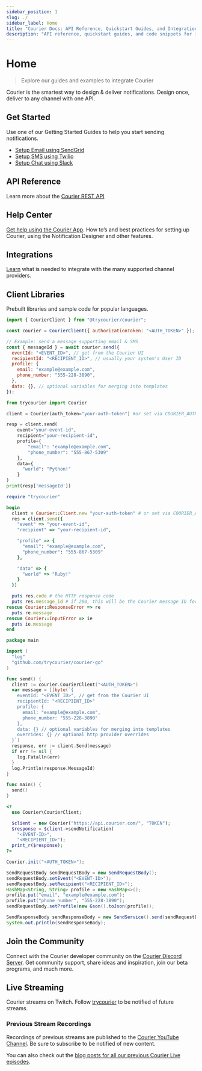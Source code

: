 ```yaml
---
sidebar_position: 1
slug: ./
sidebar_label: Home
title: "Courier Docs: API Reference, Quickstart Guides, and Integrations"
description: "API reference, quickstart guides, and code snippets for integrating the Courier API into your web or mobile app. SDKs for popular programming languages."
---
```



# Home

> Explore our guides and examples to integrate Courier

Courier is the smartest way to design & deliver notifications. Design once, deliver to any channel with one API.

## Get Started

Use one of our Getting Started Guides to help you start sending notifications.

- [Setup Email using SendGrid](./guides/getting-started/sendgrid.mdx)
- [Setup SMS using Twilio](./guides/getting-started/twilio.mdx)
- [Setup Chat using Slack](./guides/getting-started/slack.mdx)

## API Reference

Learn more about the [Courier REST API](./reference/intro.mdx)

## Help Center

[Get help using the Courier App](https://help.courier.com). How to’s and best practices for setting up Courier, using the Notification Designer and other features.

## Integrations

[Learn](./guides/providers/intro.mdx) what is needed to integrate with the many supported channel providers.

## Client Libraries

Prebuilt libraries and sample code for popular languages.

<ClientLibraries />

<Tabs groupId="code">
<TabItem value="js" label="courier-node">

```js
import { CourierClient } from "@trycourier/courier";

const courier = CourierClient({ authorizationToken: "<AUTH_TOKEN>" }); // get from the Courier UI

// Example: send a message supporting email & SMS
const { messageId } = await courier.send({
  eventId: "<EVENT_ID>", // get from the Courier UI
  recipientId: "<RECIPIENT_ID>", // usually your system's User ID
  profile: {
    email: "example@example.com",
    phone_number: "555-228-3890",
  },
  data: {}, // optional variables for merging into templates
});
```

</TabItem>

<TabItem value="python" label="courier-python">

```python
from trycourier import Courier

client = Courier(auth_token="your-auth-token") #or set via COURIER_AUTH_TOKEN env var

resp = client.send(
    event="your-event-id",
    recipient="your-recipient-id",
    profile={
        "email": "example@example.com",
        "phone_number": "555-867-5309"
    },
    data={
      "world": "Python!"
    }
)
print(resp['messageId'])
```

</TabItem>

<TabItem value="ruby" label="courier-ruby">

```ruby
require "trycourier"

begin
  client = Courier::Client.new "your-auth-token" # or set via COURIER_AUTH_TOKEN env var
  res = client.send({
    "event" => "your-event-id",
    "recipient" => "your-recipient-id",

    "profile" => {
      "email": "example@example.com",
      "phone_number": "555-867-5309"
    },

    "data" => {
      "world" => "Ruby!"
    }
  })

  puts res.code # the HTTP response code
  puts res.message_id # if 200, this will be the Courier message ID for this notification
rescue Courier::ResponseError => re
  puts re.message
rescue Courier::InputError => ie
  puts ie.message
end
```

</TabItem>

<TabItem value="go" label="courier-go">

```go
package main

import (
  "log"
  "github.com/trycourier/courier-go"
)

func send() {
  client := courier.CourierClient("<AUTH_TOKEN>")
  var message = []byte(`{
    eventId: "<EVENT_ID>", // get from the Courier UI
    recipientId: "<RECIPIENT_ID>"
    profile: {
      email: "example@example.com",
      phone_number: "555-228-3890"
    },
    data: {} // optional variables for merging into templates
    overrides: {} // optional http provider overrides
  }`)
  response, err := client.Send(message)
  if err != nil {
    log.Fatalln(err)
  }
  log.Println(response.MessageId)
}

func main() {
  send()
}
```

</TabItem>

<TabItem value="php" label="courier-php">

```php
<?
  use Courier\CourierClient;

  $client = new Courier("https://api.courier.com/", "TOKEN");
  $response = $client->sendNotification(
    "<EVENT-ID>",
    "<RECIPIENT_ID>");
  print_r($response);
?>
```

</TabItem>

<TabItem value="java" label="courier-java">

```java
Courier.init("<AUTH_TOKEN>");

SendRequestBody sendRequestBody = new SendRequestBody();
sendRequestBody.setEvent("<EVENT-ID>");
sendRequestBody.setRecipient("<RECIPIENT_ID>");
HashMap<String, String> profile = new HashMap<>();
profile.put("email", "example@example.com");
profile.put("phone_number", "555-228-3890");
sendRequestBody.setProfile(new Gson().toJson(profile));

SendResponseBody sendResponseBody = new SendService().send(sendRequestBody);
System.out.println(sendResponseBody);
```

</TabItem>

</Tabs>

## Join the Community

Connect with the Courier developer community on the [Courier Discord Server](https://discord.gg/courier). Get community support, share ideas and inspiration, join our beta programs, and much more.

## Live Streaming

Courier streams on Twitch. Follow [trycourier](https://www.twitch.tv/trycourier) to be notified of future streams.

### Previous Stream Recordings

Recordings of previous streams are published to the [Courier YouTube Channel](https://www.youtube.com/channel/UCuONBIOzl-hypZ5qqWKDeeg). Be sure to subscribe to be notified of new content.

You can also check out the [blog posts for all our previous Courier Live episodes](https://www.courier.com/blog/tags/live-streaming).
